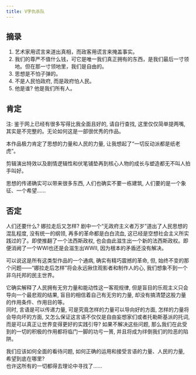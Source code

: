 ```yaml
---
title: V字仇杀队
---
```


## 摘录

1. 艺术家用谎言来道出真相，而政客用谎言来掩盖事实。
2. 我们的尊严不值什么钱，可它是唯一我们真正拥有的东西，是我们最后一寸领地。但在那一寸领地里，我们是自由的。
3. 思想是不怕子弹的。
4. 不是人民怕政府, 而是政府怕人民。
5. 他是谁? 他是我们所有人。

## 肯定

注: 鉴于网上已经有很多写得比我全面且好的, 请自行查找, 这里仅仅简单提两嘴, 其实是不完整的。无论如何这是一部很优秀的作品。

本作品极力肯定了思想的力量和人民的力量, 让我想起了“一切反动派都是纸老虎”。

剪辑演出特效以及剧情逻辑性和伏笔铺垫再到核心人物的成长与塑造都无不叫人拍手叫好。

思想的传递确实可以带来很多东西, 人们也确实不要一栋建筑, 人们要的是一个象征、一个希望......

## 否定

人们还要什么? 娜拉走后又怎样? 剧中一个“无政府主义者万岁”道出了人民思想的混乱程度, 没有统一的纲领, 再多的革命都是白白流血, 这已经是空想社会主义所实践过的了。即使推翻了一个法西斯政权, 也会由此滋生出一个新的法西斯政权。即便消阙了一个WWI也还是会滋生出WWII, 因为根本的矛盾还没有解决。

可以说这是所有这类型作品的一个通病, 确实有精巧震撼的革命, 但, 始终不变的那个问题——“娜拉走后怎样”将会永远揪住观影者和制作人的心, 我们想象不到一个非乌托邦的民主世界。

它确实解释了人民拥有无穷力量和能动性这一客观规律, 但是盲目的乐观主义只会导向一个最悲观的结果, 盲目的相信着自己有无穷的力量, 却没有搞清楚这股力量的作用条件、作用目的等。  
同时, 言语是可以传递力量, 可是究竟怎样的力量可以导向好的方面, 怎样的力量将会导向坏的方面, 又怎么保证这言语不仅仅是自由妄想家们或者托勒斯基派的托词, 而是可以真正让世界变得更好的实践引导?
如果不解决这些问题, 那么我们在此受到的一切的积极的作用都将临门一脚的功亏一篑, 并且将成为绊倒我们的险恶的陷阱。

我们应该如何全面的看待问题, 如何正确的运用和接受言语的力量、人民的力量, 希望到底在哪里?  
也许这所有的一切都得去理论中寻找了......
